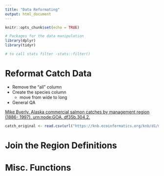 ```yaml
---
title: "Data Reformating"
output: html_document
---
```


```r
knitr::opts_chunk$set(echo = TRUE)
```


```r
# Packages for the data manipulation
library(dplyr)
library(tidyr)

# to call stats filter -stats::filter()
```


# Reformat Catch Data 

* Remove the "all" column
* Create the species column
    - move from wide to long
* General QA

[Mike Byerly. Alaska commercial salmon catches by management region (1886- 1997). urn:node:GOA. df35b.304.2. ](https://knb.ecoinformatics.org/view/df35b.304.2)

```r
catch_original <- read.csv(url("https://knb.ecoinformatics.org/knb/d1/mn/v2/object/df35b.302.1", method = "libcurl"), stringsAsFactors=FALSE)
```


# Join the Region Definitions



#  Misc. Functions

